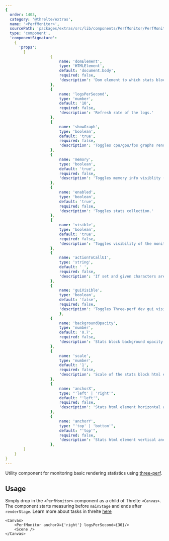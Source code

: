 ```yaml
---
{
  order: 1403,
  category: '@threlte/extras',
  name: '<PerfMonitor>',
  sourcePath: 'packages/extras/src/lib/components/PerfMonitor/PerfMonitor.svelte',
  type: 'component',
  'componentSignature':
    {
      'props':
        [
					{
						name: 'domElement',
						type: 'HTMLElement',
						default: 'document.body',
						required: false,
						'description': 'Dom element to which stats block will be attached to.'
					},
					{
						name: 'logsPerSecond',
						type: 'number',
						default: '10',
						required: false,
						'description': 'Refresh rate of the logs.'
					},
					{
						name: 'showGraph',
						type: 'boolean',
						default: 'true',
						required: false,
						'description': 'Toggles cpu/gpu/fps graphs rendering.'
					},
					{
						name: 'memory',
						type: 'boolean',
						default: 'true',
						required: false,
						'description': 'Toggles memory info visiblity (geometries, textures, shaders)'
					},
					{
						name: 'enabled',
						type: 'boolean',
						default: 'true',
						required: false,
						'description': 'Toggles stats collection.'
					},
					{
						name: 'visible',
						type: 'boolean',
						default: 'true',
						required: false,
						'description': 'Toggles visibility of the monitor html element. Setting `false` does not stop collection of the stats.'
					},
					{
						name: 'actionToCallUI',
						type: 'string',
						default: ' ',
						required: false,
						'description': 'If set and given characters are typed in the the tab window, the three-perf dev gui will be shown. Disabled by default (empty string).'
					},
					{
						name: 'guiVisible',
						type: 'boolean',
						default: 'false',
						required: false,
						'description': 'Toggles Three-perf dev gui visiblity.'
						},
					{
						name: 'backgroundOpacity',
						type: 'number',
						default: '0.7',
						required: false,
						'description': 'Stats block background opacity level.'
					},
					{
						name: 'scale',
						type: 'number',
						default: '1',
						required: false,
						'description': 'Scale of the stats block html element.'
					},
					{
						name: 'anchorX',
						type: "'left' | 'right'",
						default: "'left'",
						required: false,
						'description': 'Stats html element horizontal anchor.'
					},
					{
						name: 'anchorY',
						type: "'top' | 'bottom'",
						default: "'top'",
						required: false,
						'description': 'Stats html element vertical anchor.'
					},
        ]
    }
}
---
```


Utility component for monitoring basic rendering statistics using [three-perf](https://github.com/TheoTheDev/three-perf).

<Example path="extras/perf-monitor" />

## Usage

Simply drop in the `<PerfMonitor>` component as a child of Threlte `<Canvas>`.
The component starts measuring before `mainStage` and ends after `renderStage`.
Learn more about tasks in threlte [here](/docs/learn/basics/scheduling-tasks)


```svelte
<Canvas>
	<PerfMonitor anchorX={'right'} logsPerSecond={30}/>
	<Scene />
</Canvas>
```
